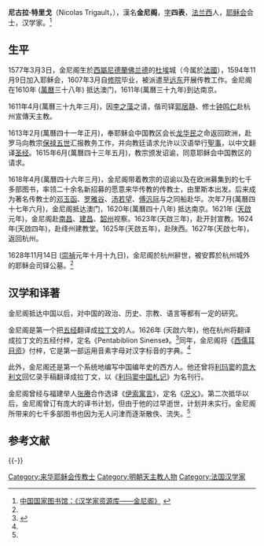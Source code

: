 {{Infobox Biography
| subject_name   = 金尼阁
| image_name     = NicolasTrigaultInChineseCostume.jpg
| image_size     = 200 px
| image_caption  = 金尼阁神父<br />（[[彼得·保罗·鲁本斯|彼得·保罗·鲁本斯]]绘）
| date_of_birth  = 1577年3月3日
| place_of_birth = [[西屬尼德蘭|西屬尼德蘭]][[佛兰德|佛兰德]][[杜埃|杜埃]]<br>（今位於[[法國|法國]]）
| date_of_death  = 1628年11月14日（[[崇祯|崇祯]]元年）
| place_of_death = [[大明|大明]][[浙江省|浙江省]][[杭州府|杭州府]]
| occupation     = 耶稣会会士，汉学家
}}
'''尼古拉·特里戈'''（Nicolas Trigault，{{bd|1577年|3月3日|1628年|11月14日}}），漢名'''金尼阁'''，[[表字|字]]'''四表'''，[[法兰西|法兰西]]人，[[耶稣会|耶稣会]]会士，汉学家。<ref name="gt">[http://form.nlc.gov.cn/sino/show.php?id=22 中国国家图书馆：《汉学家资源库——金尼阁》] {{webarchive|url=https://web.archive.org/web/20070727003058/http://form.nlc.gov.cn/sino/show.php?id=22 |date=2007-07-27 }}</ref>

== 生平 ==
1577年3月3日，金尼阁生於[[西屬尼德蘭|西屬尼德蘭]][[佛兰德|佛兰德]]的[[杜埃|杜埃]]城（今属於[[法國|法國]]），1594年11月9日加入耶稣会，1607年3月自[[修院|修院]]毕业，被派遣至[[远东|远东]]开展传教工作。金尼阁在1610年 ([[萬曆|萬曆]]三十八年) 抵达澳门，1611年(萬曆三十九年)到达南京。

1611年4月(萬曆三十九年三月)，因[[李之藻|李之藻]]之请，偕司铎[[郭居静|郭居静]]、修士[[钟鸣仁|钟鸣仁]]赴杭州宣傳天主教。

1613年2月(萬曆四十一年正月)，奉耶稣会中国教区会长[[龙华民|龙华民]]之命返回欧洲，赴罗马向教宗[[保禄五世|保禄五世]]汇报教务工作，并向教廷请求允许以汉语举行[[聖事|聖事]]，以中文翻译[[聖經漢語譯本|圣经]]。1615年6月(萬曆四十三年五月)，教宗颁发诏谕，同意耶稣会中国教区的请求。

1618年4月(萬曆四十六年三月)，金尼阁带着教宗的诏谕以及在欧洲募集到的七千多部图书，率领二十余名新招募的愿意来华传教的传教士，由里斯本出发。后来成为著名传教士的[[邓玉函|邓玉函]]、[[罗雅谷|罗雅谷]]、[[汤若望|汤若望]]、[[傅汎际|傅汎际]]与之同船赴华。次年7月(萬曆四十七年六月)，金尼阁抵达澳门，1620年(萬曆四十八年) 抵达南京。1621年 ([[天启_(明朝)|天啟]]元年)，金尼阁赴[[南昌府|南昌]]、[[建昌府_(明朝)|建昌]]、[[韶州府|韶州]]视察。1623年(天啟三年)，赴开封宣教。1624年(天啟四年)，赴绛州建教堂。1625年(天啟五年)，赴陕西。1627年(天啟七年)，返回杭州。

1628年11月14日 ([[崇禎|崇禎]]元年十月十九日)，金尼阁於杭州辭世，被安葬於杭州城外的耶稣会司铎公墓。<ref name="gt" />

== 汉学和译著 ==
金尼阁抵达中国以后，对中国的政治、历史、宗教、语言等都有一定的研究。

金尼阁是第一个把[[五经|五经]]翻译成[[拉丁文|拉丁文]]的人。1626年 (天啟六年)，他在杭州将翻译成拉丁文的五经付梓，定名《Pentabiblion Sinense》。<ref>{{Cite web |url=http://aiwk.sysu.edu.cn/A/?C-1-211-2.Html |title=赵晓阳：《传教士与中国国学的翻译》 |access-date=2010-07-20 |archive-url=https://web.archive.org/web/20140512224620/http://aiwk.sysu.edu.cn/A/?C-1-211-2.Html |archive-date=2014-05-12 |dead-url=yes }}</ref>同年，金尼阁将《[[西儒耳目资|西儒耳目资]]》付梓，它是第一部运用音素字母对汉字标音的字典。<ref name="gt" />

此外，金尼阁还是第一个系统地编写中国编年史的西方人。他还曾将[[利玛窦|利玛窦]]的[[意大利文|意大利文]]回忆录手稿翻译成拉丁文，以《[[利玛窦中国札记|利玛窦中国札记]]》为名刊行。

金尼阁曾经与福建举人[[张赓|张赓]]合作选译《[[伊索寓言|伊索寓言]]》，定名《[[况义|况义]]》。第二次抵华以后，金尼阁曾订有庞大的译书计划，但由于他的过早逝世，计划并未实行。金尼阁所带来的七千多部图书也因为无人问津而逐渐散佚、流失。<ref name="gt" />

{{gallery
|lines=3
|width=200
|File:西儒耳目資(一).pdf|《西儒耳目資》(一) 作者 金尼閣。
|File:西儒耳目資(二).pdf|《西儒耳目資》(二) 作者 金尼閣。
|File:西儒耳目資(三).pdf|《西儒耳目資》(三) 作者 金尼閣。
}}

==参考文献==
{{Reflist}}

{{-}}
{{中国基督教史|明}}
{{赴华外国传教士列表}}

{{Authority control}}
[[Category:来华耶稣会传教士|Category:来华耶稣会传教士]]
[[Category:明朝天主教人物|Category:明朝天主教人物]]
[[Category:法国汉学家|Category:法国汉学家]]